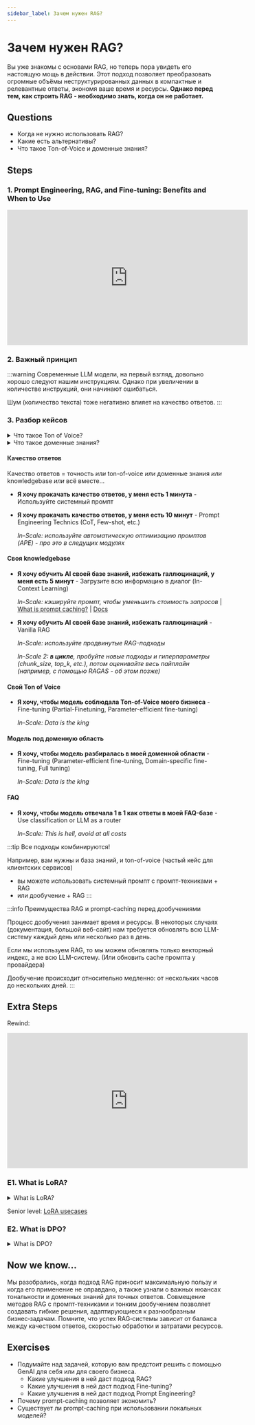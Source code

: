 ```yaml
---
sidebar_label: Зачем нужен RAG?
---
```


# Зачем нужен RAG?

Вы уже знакомы с основами RAG, но теперь пора увидеть его настоящую мощь в действии. Этот подход позволяет преобразовать огромные объёмы неструктурированных данных в компактные и релевантные ответы, экономя ваше время и ресурсы. **Однако перед тем, как строить RAG - необходимо знать, когда он не работает.**

## Questions

- Когда не нужно использовать RAG? 
- Какие есть альтернативы?
- Что такое Ton-of-Voice и доменные знания?

## Steps

### 1. Prompt Engineering, RAG, and Fine-tuning: Benefits and When to Use

<iframe width="560" height="315" src="https://www.youtube.com/embed/YVWxbHJakgg?si=ORwDR8sXd78cC8os" title="YouTube video player" frameborder="0" allow="accelerometer; autoplay; clipboard-write; encrypted-media; gyroscope; picture-in-picture; web-share" referrerpolicy="strict-origin-when-cross-origin" allowfullscreen></iframe>

### 2. Важный принцип

:::warning
Современные LLM модели, на первый взгляд, довольно хорошо следуют нашим инструкциям. Однако при увеличении в количестве инструкций, они начинают ошибаться.

Шум (количество текста) тоже негативно влияет на качество ответов.
:::

### 3. Разбор кейсов

<details>
<summary>
Что такое Ton of Voice?
</summary>

*Прим. для клиентского сервиса*: Ton of Voice - это набор инструкций, которые должен соблюдать сотрудник компании во время общения с клиентом.

Пример Ton of Voice, который нужен условному банку:
```text
Ты - полезный ассистент "Алиса", который помогает клиентам банка.
Отвечай всегда следуя инструкциям:
- Отвечай на русском языке
- Отвечай кратко и лаконично
- Никогда не упоминай другие банки в ответах
- Всегда используй вежливый и дружелюбный тон
- Соблюдай правила конфиденциальности и не разглашай личные данные клиентов
- Уточняй детали вопроса, чтобы давать максимально точные ответы
- Следуй скрипту банка и используй официальную терминологию
- При необходимости предлагай дополнительные банковские продукты
- Незамедлительно эскалируй сложные запросы к специалисту
- Подтверждай полученную информацию перед завершением диалога
- Предоставляй ответы в структурированном виде с четкими пунктами
- Отвечай оперативно и информируй клиента о сроках решения вопроса
- Проявляй проактивность и предлагай помощь, даже если клиент не спрашивал
```

В production этот список со временем и фантазиями менеджеров разрастается до огромных размеров - каждый раз, когда они замечают поведение чат-бота, которое им не нравится, они пытаются "починить это" с помощью новых и новых инструкций.

А дальше происходит это:

![jenga](assets/jenga.png)

</details>

<details>
<summary>
Что такое доменные знания?
</summary>

Доменные знания - это набор информации (термины, понятия, определения, правила, ограничения, особенности, особенности поведения, особенности взаимодействия и т.д.), которые должен знать ассистент, чтобы корректно выполнять свою роль.

Пример доменных знаний для условного лизинга агропромышленной техники:
```text
Ты - полезный ассистент "Борис", который помогает клиентам нашего лизингового сервиса.

- Лизинговая комиссия (Origination Fee) – разовая плата за оформление сделки, обычно 0.5–2% от стоимости сельхозтехники.
- Коэффициент LTV (Loan‑to‑Value) – отношение суммы финансирования к рыночной стоимости оборудования, определяет размер авансового взноса.
- Остаточная стоимость (Residual Value) – прогнозируемая цена техники в конце срока лизинга, на основе которой рассчитывается выкупной платёж.
- Демпферная амортизация (Declining Balance) – метод начисления износа, при котором сумма амортизации максимальна в первые периоды использования.
- Сервис On‑site – график профилактических осмотров и ремонтов прямо на территории хозяйства, регламентированный договором.
- Телеметрический модуль GPRS‑Monitor – устройство удалённого контроля состояния двигателя, нагрузки и местоположения трактора или комбайна.
- Программа субсидирования АПК – государственная мера поддержки, снижающая процентную ставку по лизингу специализированной сельхозмашины.
- Гарантийный ресурс – минимальный пробег или моточасы до начала гарантийного обслуживания лизингодателем.
- Пеня за просрочку – ежедневная штрафная ставка (обычно 0.1–0.3% от суммы просроченного платежа).
- План‑факт отчёт по загрузке – сравнение запланированных и фактических моточасов работы техники в разрезе сельскохозяйственных циклов.

...

(полный список содержит 50 000 терминов и понятий)
```
</details>

#### Качество ответов

Качество ответов = точность *или* ton-of-voice *или* доменные знания *или* knowledgebase *или* всё вместе...

- **Я хочу прокачать качество ответов, у меня есть 1 минута** - Используйте системный промпт

- **Я хочу прокачать качество ответов, у меня есть 10 минут** - Prompt Engineering Technics (CoT, Few-shot, etc.)

    *In-Scale: используйте автоматическую оптимизацию промптов (APE) - про это в следущих модулях*

#### Своя knowledgebase

- **Я хочу обучить AI своей базе знаний, избежать галлюцинаций, у меня есть 5 минут** - Загрузите всю информацию в диалог (In-Context Learning)

    *In-Scale: кэшируйте промпт, чтобы уменьшить стоимость запросов* | 
    [What is prompt caching?](https://www.anthropic.com/news/prompt-caching) |
    [Docs](https://docs.anthropic.com/en/docs/build-with-claude/prompt-caching)

- **Я хочу обучить AI своей базе знаний, избежать галлюцинаций** - Vanilla RAG

    *In-Scale: используйте продвинутые RAG-подходы*

    *In-Scale 2: **в цикле**, пробуйте новые подходы и гиперпараметры (chunk_size, top_k, etc.), потом оценивайте весь пайплайн (например, с помощью RAGAS - об этом позже)*

#### Свой Ton of Voice

- **Я хочу, чтобы модель соблюдала Ton-of-Voice моего бизнеса** - Fine-tuning (Partial-Finetuning, Parameter-efficient fine-tuning)
    
    *In-Scale: Data is the king*

#### Модель под доменную область

- **Я хочу, чтобы модель разбиралась в моей доменной области** - Fine-tuning (Parameter-efficient fine-tuning, Domain-specific fine-tuning, Full tuning)
    
    *In-Scale: Data is the king*

#### FAQ

- **Я хочу, чтобы модель отвечала 1 в 1 как ответы в моей FAQ-базе** - Use classification or LLM as a router
    
    *In-Scale: This is hell, avoid at all costs*

:::tip
Все подходы комбинируются!

Например, вам нужны и база знаний, и ton-of-voice (частый кейс для клиентских сервисов) 
- вы можете использовать системный промпт с промпт-техниками + RAG
- или дообучение + RAG
:::

:::info Преимущества RAG и prompt-caching перед дообучениями

Процесс дообучения занимает время и ресурсы. В некоторых случаях (документация, большой веб-сайт) нам требуется обновлять всю LLM-систему каждый день или несколько раз в день.

Если мы используем RAG, то мы можем обновлять только векторный индекс, а не всю LLM-систему. (Или обновить cache промпта у провайдера)

Дообучение происходит относительно медленно: от нескольких часов до нескольких дней.
:::

## Extra Steps

Rewind:
<iframe width="560" height="315" src="https://www.youtube.com/embed/zYGDpG-pTho?si=gwtA2yDUDxM6y_H8" title="YouTube video player" frameborder="0" allow="accelerometer; autoplay; clipboard-write; encrypted-media; gyroscope; picture-in-picture; web-share" referrerpolicy="strict-origin-when-cross-origin" allowfullscreen></iframe>

### E1. What is LoRA?

<details>
<summary>
What is LoRA?
</summary>

<iframe width="560" height="315" src="https://www.youtube.com/embed/DhRoTONcyZE?si=RaopfibF8kfloQPA" title="YouTube video player" frameborder="0" allow="accelerometer; autoplay; clipboard-write; encrypted-media; gyroscope; picture-in-picture; web-share" referrerpolicy="strict-origin-when-cross-origin" allowfullscreen></iframe>

</details>

Senior level: [LoRA usecases](../../senior/model-dev/lora-usecases)

### E2. What is DPO?

<details>
<summary>
What is DPO?
</summary>

Мы можем производить DPO с любыми опенсурсными моделями, используя доступные в интернете инструкции и инструменты. Также DPO доступно внутри проприетарных платформ, например, в OpenAI.

<iframe width="560" height="315" src="https://www.youtube.com/embed/nSrj1J6ODoM?si=GivOE3gC3rz9q3L9" title="YouTube video player" frameborder="0" allow="accelerometer; autoplay; clipboard-write; encrypted-media; gyroscope; picture-in-picture; web-share" referrerpolicy="strict-origin-when-cross-origin" allowfullscreen></iframe>

</details>

## Now we know...

Мы разобрались, когда подход RAG приносит максимальную пользу и когда его применение не оправдано, а также узнали о важных нюансах тональности и доменных знаний для точных ответов. Совмещение методов RAG с промпт-техниками и тонким дообучением позволяет создавать гибкие решения, адаптирующиеся к разнообразным бизнес‑задачам. Помните, что успех RAG‑системы зависит от баланса между качеством ответов, скоростью обработки и затратами ресурсов.

## Exercises

- Подумайте над задачей, которую вам предстоит решить с помощью GenAI для себя или для своего бизнеса.
    - Какие улучшения в ней даст подход RAG?
    - Какие улучшения в ней даст подход Fine-tuning?
    - Какие улучшения в ней даст подход Prompt Engineering?
- Почему prompt-caching позволяет экономить?
- Существует ли prompt-caching при использовании локальных моделей?



